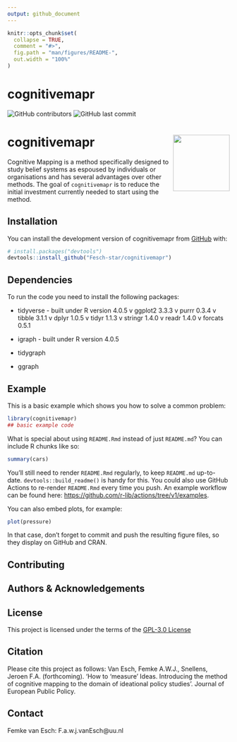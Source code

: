 ```yaml
---
output: github_document
---
```


<!-- README.md is generated from README.Rmd. Please edit that file -->

```r
knitr::opts_chunk$set(
  collapse = TRUE,
  comment = "#>",
  fig.path = "man/figures/README-",
  out.width = "100%"
)
```

# cognitivemapr

<!-- badges: start -->
![GitHub contributors](https://img.shields.io/github/contributors/Fesch-star/cognitivemapr)
![GitHub last commit](https://img.shields.io/github/last-commit/Fesch-star/cognitivemapr)
<!-- badges: end -->

# cognitivemapr <img src="man/figures/logo.png" align="right" height="128" />

Cognitive Mapping is a method specifically designed to study belief systems as espoused by individuals or organisations and has several advantages over other methods. The goal of `cognitivemapr` is to reduce the initial investment currently needed to start using the method.

## Installation

You can install the development version of cognitivemapr from [GitHub](https://github.com/) with:

``` r
# install.packages("devtools")
devtools::install_github("Fesch-star/cognitivemapr")
```

## Dependencies

To run the code you need to install the following packages:

- tidyverse - built under R version 4.0.5
	v ggplot2 3.3.3     v purrr   0.3.4
	v tibble  3.1.1     v dplyr   1.0.5
	v tidyr   1.1.3     v stringr 1.4.0
	v readr   1.4.0     v forcats 0.5.1
	
- igraph - built under R version 4.0.5
- tidygraph
- ggraph

## Example

This is a basic example which shows you how to solve a common problem:

```r
library(cognitivemapr)
## basic example code
```

What is special about using `README.Rmd` instead of just `README.md`? You can include R chunks like so:

```r
summary(cars)
```

You'll still need to render `README.Rmd` regularly, to keep `README.md` up-to-date. `devtools::build_readme()` is handy for this. You could also use GitHub Actions to re-render `README.Rmd` every time you push. An example workflow can be found here: <https://github.com/r-lib/actions/tree/v1/examples>.

You can also embed plots, for example:

```r
plot(pressure)
```

In that case, don't forget to commit and push the resulting figure files, so they display on GitHub and CRAN.

## Contributing

## Authors & Acknowledgements

## License

This project is licensed under the terms of the [GPL-3.0 License](/LICENSE.md)

## Citation

Please cite this project as follows:
Van Esch, Femke A.W.J., Snellens, Jeroen F.A. (forthcoming). 'How to ‘measure’ Ideas. Introducing the method of cognitive mapping to the domain of ideational policy studies'. Journal of European Public Policy.

## Contact

Femke van Esch: F.a.w.j.vanEsch@uu.nl
